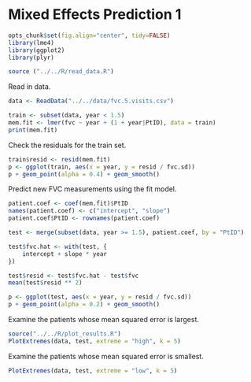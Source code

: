 Mixed Effects Prediction 1
==========================

```r
opts_chunk$set(fig.align="center", tidy=FALSE)
library(lme4)
library(ggplot2)
library(plyr)

source ("../../R/read_data.R")
```

Read in data.

```r
data <- ReadData("../../data/fvc.5.visits.csv")

train <- subset(data, year < 1.5)
mem.fit <- lmer(fvc ~ year + (1 + year|PtID), data = train)
print(mem.fit)
```

Check the residuals for the train set.

```r
train$resid <- resid(mem.fit)
p <- ggplot(train, aes(x = year, y = resid / fvc.sd))
p + geom_point(alpha = 0.4) + geom_smooth()
```

Predict new FVC measurements using the fit model.

```r
patient.coef <- coef(mem.fit)$PtID
names(patient.coef) <- c("intercept", "slope")
patient.coef$PtID <- rownames(patient.coef)

test <- merge(subset(data, year >= 1.5), patient.coef, by = "PtID")

test$fvc.hat <- with(test, {
    intercept + slope * year
})

test$resid <- test$fvc.hat - test$fvc
mean(test$resid ** 2)
```

```r
p <- ggplot(test, aes(x = year, y = resid / fvc.sd))
p + geom_point(alpha = 0.2) + geom_smooth()
```

Examine the patients whose mean squared error is largest.

```r
source("../../R/plot_results.R")
PlotExtremes(data, test, extreme = "high", k = 5)
```

Examine the patients whose mean squared error is smallest.

```r
PlotExtremes(data, test, extreme = "low", k = 5)
```

